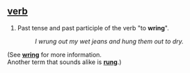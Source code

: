 == [[verb]] ==

#Past tense and past participle of the verb "to '''wring'''". 
#:''I wrung out my wet jeans and hung them out to dry.'' 

(See '''[[wring]]''' for more information.<br>
Another term that sounds alike is '''[[rung]]'''.)